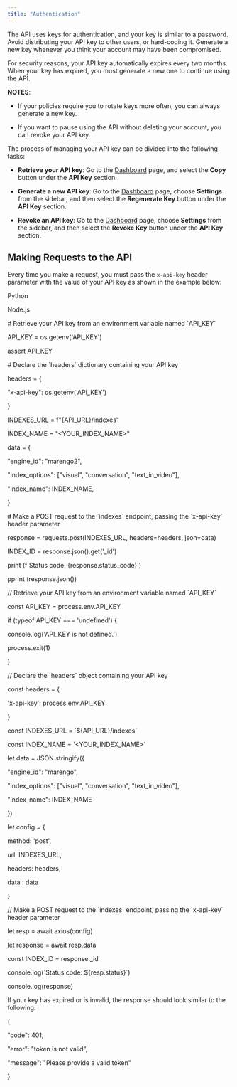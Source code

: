 ```yaml
---
title: "Authentication"
---
```


The API uses keys for authentication, and your key is similar to a password. Avoid distributing your API key to other users, or hard-coding it. Generate a new key whenever you think your account may have been compromised.

For security reasons, your API key automatically expires every two months. When your key has expired, you must generate a new one to continue using the API.

**NOTES**: 

* If your policies require you to rotate keys more often, you can always generate a new key.

* If you want to pause using the API without deleting your account, you can revoke your API key.

The process of managing your API key can be divided into the following tasks:

* **Retrieve your API key**: Go to the [Dashboard](https://api.twelvelabs.io/dashboard) page, and select the **Copy** button under the **API Key** section.

* **Generate a new API key**: Go to the [Dashboard](https://api.twelvelabs.io/dashboard) page, choose **Settings** from the sidebar, and then select the **Regenerate Key** button under the **API Key** section.

* **Revoke an API key**: Go to the [Dashboard](https://api.twelvelabs.io/dashboard) page, choose **Settings** from the sidebar, and then select the **Revoke Key** button under the **API Key** section.

## Making Requests to the API

Every time you make a request, you must pass the `x-api-key` header parameter with the value of your API key as shown in the example below:

Python

Node.js

\# Retrieve your API key from an environment variable named \`API\_KEY\`

API\_KEY \= os.getenv('API\_KEY')

assert API\_KEY


\# Declare the \`headers\` dictionary containing your API key

headers \= {

"x-api-key": os.getenv('API\_KEY')

}


INDEXES\_URL \= f"{API\_URL}/indexes"

INDEX\_NAME \= "<YOUR\_INDEX\_NAME>" 

data \= {

"engine\_id": "marengo2",

"index\_options": \["visual", "conversation", "text\_in\_video"\],

"index\_name": INDEX\_NAME,

}

\# Make a POST request to the \`indexes\` endpoint, passing the \`x-api-key\` header parameter

response \= requests.post(INDEXES\_URL, headers\=headers, json\=data)

INDEX\_ID \= response.json().get('\_id')

print (f'Status code: {response.status\_code}')

pprint (response.json())

// Retrieve your API key from an environment variable named \`API\_KEY\`

const API\_KEY \= process.env.API\_KEY

if (typeof API\_KEY \=== 'undefined') {

 console.log('API\_KEY is not defined.')

 process.exit(1)

}


// Declare the \`headers\` object containing your API key

const headers \= {

'x-api-key': process.env.API\_KEY

}

const INDEXES\_URL \= \`${API\_URL}/indexes\`

const INDEX\_NAME \= '<YOUR\_INDEX\_NAME>' 

let data \= JSON.stringify({

"engine\_id": "marengo",

"index\_options": \["visual", "conversation", "text\_in\_video"\],

"index\_name": INDEX\_NAME

})

let config \= {

method: 'post',

url: INDEXES\_URL,

headers: headers,

data : data

}


// Make a POST request to the \`indexes\` endpoint, passing the \`x-api-key\` header parameter

let resp \= await axios(config)

let response \= await resp.data

const INDEX\_ID \= response.\_id

console.log(\`Status code: ${resp.status}\`)

console.log(response)

If your key has expired or is invalid, the response should look similar to the following:

{

 "code": 401,

 "error": "token is not valid",

 "message": "Please provide a valid token"

}